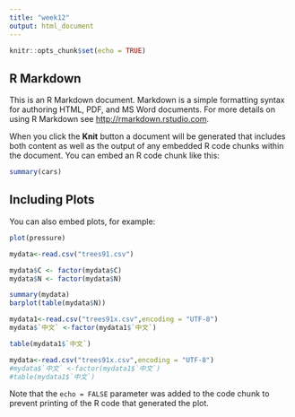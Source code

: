 ```yaml
---
title: "week12"
output: html_document
---
```


```r
knitr::opts_chunk$set(echo = TRUE)
```

## R Markdown

This is an R Markdown document. Markdown is a simple formatting syntax for authoring HTML, PDF, and MS Word documents. For more details on using R Markdown see <http://rmarkdown.rstudio.com>.

When you click the **Knit** button a document will be generated that includes both content as well as the output of any embedded R code chunks within the document. You can embed an R code chunk like this:

```r
summary(cars)
```

## Including Plots

You can also embed plots, for example:

```r
plot(pressure)
```
```r
mydata<-read.csv("trees91.csv")

mydata$C <- factor(mydata$C)
mydata$N <- factor(mydata$N)

summary(mydata)
barplot(table(mydata$N))

```

```r
mydata1<-read.csv("trees91x.csv",encoding = "UTF-8")
mydata$`中文` <-factor(mydata1$`中文`)

table(mydata1$`中文`)
```

```r
mydata<-read.csv("trees91x.csv",encoding = "UTF-8")
#mydata$`中文` <-factor(mydata1$`中文`)
#table(mydata1$`中文`)

```



Note that the `echo = FALSE` parameter was added to the code chunk to prevent printing of the R code that generated the plot.
